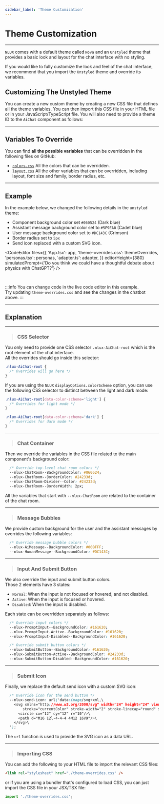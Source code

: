 ```yaml
---
sidebar_label: 'Theme Customization'
---
```






# Theme Customization

---

`NLUX` comes with a default theme called `Nova` and an `Unstyled` theme that provides a basic look and layout for the
chat interface with no styling.

If you would like to fully customize the look and feel of the chat interface, we recommend that you import the `Unstyled`
theme and override its variables.

## Customizing The Unstyled Theme

You can create a new custom theme by creating a new CSS file that defines all the theme variables. You can then import
this CSS file in your HTML file or in your JavaScript/TypeScript file. You will also need to provide a theme ID to the
`AiChat` component as follows:

<PlatformSelector reactJs={ThemeIdReactJs} javascript={ThemeIdJavaScript}/>

---

## Variables To Override

You can find **all the possible variables** that can be overridden in the following files on GitHub:
* [`colors.css`](https://github.com/nlkitai/nlux/blob/latest/packages/css/themes/src/dev/colors.css) All the colors
that can be overridden.
* [`layout.css`](https://github.com/nlkitai/nlux/blob/latest/packages/css/themes/src/dev/layout.css) All the other
variables that can be overridden, including layout, font size and family, border radius, etc.

---

## Example

In the example below, we changed the following details in the `unstyled` theme:

* Component background color set `#060524` (Dark blue)
* Assistant message background color set to `#5F9EA0` (Cadet blue)
* User message background color set to `#DC143C` (Crimson)
* Border radius set to `5px`
* Send icon replaced with a custom SVG icon.

<CodeEditor
    files={{
        'App.tsx': app,
        'theme-overrides.css': themeOverrides,
        'personas.tsx': personas,
        'adapter.ts': adapter,
    }}
    editorHeight={380}
    simulatedPrompt={'Do you think we could have a thoughtful debate about physics with ChatGPT?'}
/>

<br />

:::info
You can change code in the live code editor in this example.<br />
Try updating `theme-overrides.css` and see the changes in the chatbot above.
:::

---

## Explanation

---

> ### CSS Selector

You only need to provide one CSS selector `.nlux-AiChat-root` which is the root element of the chat interface.<br />
All the overrides should go inside this selector:

```css
.nlux-AiChat-root {
  /* Overrides will go here */
}
```

If you are using the `NLUX` `displayOptions.colorScheme` option, you can use the following CSS selector to
distinct between the light and dark mode:

```css
.nlux-AiChat-root[data-color-scheme='light'] {
  /* Overrides for light mode */
}

.nlux-AiChat-root[data-color-scheme='dark'] {
  /* Overrides for dark mode */
}
```

---

> ### Chat Container

Then we override the variables in the CSS file related to the main component's background color:

```css
  /* Override top-level chat room colors */
  --nlux-ChatRoom--BackgroundColor: #060524;
  --nlux-ChatRoom--BorderColor: #24233d;
  --nlux-ChatRoom-Divider--Color: #24233d;
  --nlux-ChatRoom--BorderWidth: 2px;
```

All the variables that start with `--nlux-ChatRoom` are related to the container of the chat room.

---

> ### Message Bubbles

We provide custom background for the user and the assistant messages by overrides the following variables:

```css
  /* Override message bubble colors */
  --nlux-AiMessage--BackgroundColor: #00BFFF;
  --nlux-HumanMessage--BackgroundColor: #DC143C;
```

---

> ### Input And Submit Button

We also override the input and submit button colors.<br />
Those 2 elements have 3 states:

* `Normal`: When the input is not focused or hovered, and not disabled.
* `Active`: When the input is focused or hovered.
* `Disabled`: When the input is disabled.

Each state can be overridden separately as follows:

```css
  /* Override input colors */
  --nlux-PromptInput--BackgroundColor: #161620;
  --nlux-PromptInput-Active--BackgroundColor: #161620;
  --nlux-PromptInput-Disabled--BackgroundColor: #161620;

  /* Override submit button colors */
  --nlux-SubmitButton--BackgroundColor: #161620;
  --nlux-SubmitButton-Active--BackgroundColor: #24233d;
  --nlux-SubmitButton-Disabled--BackgroundColor: #161620;
```

---

> ### Submit Icon

Finally, we replace the default send icon with a custom SVG icon:

```css
  /* Override icon for the send button */
  --nlux-send-icon: url('data:image/svg+xml,\
    <svg xmlns="http://www.w3.org/2000/svg" width="24" height="24" viewBox="0 0 24 24" fill="none" \
        stroke="currentColor" stroke-width="2" stroke-linecap="round" stroke-linejoin="round">\
      <circle cx="12" cy="12" r="10"/>\
      <path d="M16 12l-4-4-4 4M12 16V9"/>\
    </svg>\
  ');
```

The `url` function is used to provide the SVG icon as a data URL.

---

> ### Importing CSS

You can add the following to your HTML file to import the relevant CSS files:

```html
<link rel="stylesheet" href="./theme-overrides.css" />
```

or if you are using a bundler that's configured to load CSS, you can just import the CSS file in your JSX/TSX file:

```js
import './theme-overrides.css';
```
